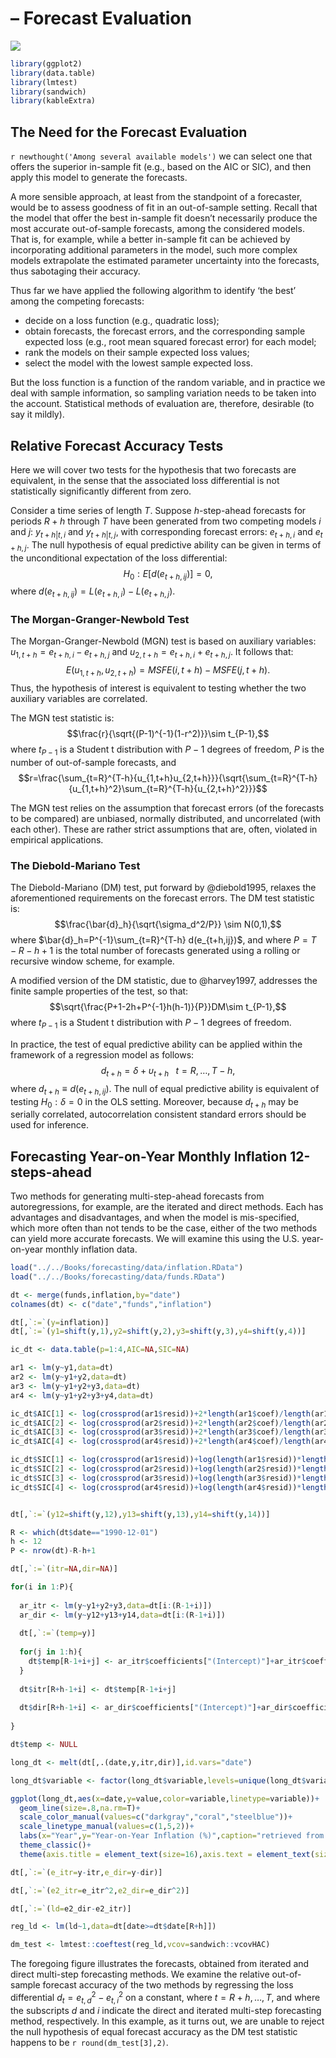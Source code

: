 # &ndash; Forecast Evaluation
![](art/evaluation.png)

```r
library(ggplot2)
library(data.table)
library(lmtest)
library(sandwich)
library(kableExtra)
```

## The Need for the Forecast Evaluation

`r newthought('Among several available models')` we can select one that offers the superior in-sample fit (e.g., based on the AIC or SIC), and then apply this model to generate the forecasts. 

A more sensible approach, at least from the standpoint of a forecaster, would be to assess goodness of fit in an out-of-sample setting. Recall that the model that offer the best in-sample fit doesn't necessarily produce the most accurate out-of-sample forecasts, among the considered models. That is, for example, while a better in-sample fit can be achieved by incorporating additional parameters in the model, such more complex models extrapolate the estimated parameter uncertainty into the forecasts, thus sabotaging their accuracy.

Thus far we have applied the following algorithm to identify 'the best' among the competing forecasts:

- decide on a loss function (e.g., quadratic loss);
- obtain forecasts, the forecast errors, and the corresponding sample expected loss (e.g., root mean squared forecast error) for each model;
- rank the models on their sample expected loss values;
- select the model with the lowest sample expected loss.

But the loss function is a function of the random variable, and in practice we deal with sample information, so sampling variation needs to be taken into the account. Statistical methods of evaluation are, therefore, desirable (to say it mildly).

## Relative Forecast Accuracy Tests

Here we will cover two tests for the hypothesis that two forecasts are equivalent, in the sense that the associated loss differential is not statistically significantly different from zero.

Consider a time series of length $T$. Suppose $h$-step-ahead forecasts for periods $R+h$ through $T$ have been generated from two competing models $i$ and $j$: $y_{t+h|t,i}$ and $y_{t+h|t,j}$, with corresponding forecast errors: $e_{t+h,i}$ and $e_{t+h,j}$. The null hypothesis of equal predictive ability can be given in terms of the unconditional expectation of the loss differential: $$H_0: E\left[d(e_{t+h,ij})\right] = 0,$$ where $d(e_{t+h,ij}) = L(e_{t+h,i})-L(e_{t+h,j})$.


### The Morgan-Granger-Newbold Test

The Morgan-Granger-Newbold (MGN) test is based on auxiliary variables: $u_{1,t+h} = e_{t+h,i}-e_{t+h,j}$ and $u_{2,t+h} = e_{t+h,i}+e_{t+h,j}$. It follows that: $$E(u_{1,t+h},u_{2,t+h}) = MSFE(i,t+h)-MSFE(j,t+h).$$ Thus, the hypothesis of interest is equivalent to testing whether the two auxiliary variables are correlated.

The MGN test statistic is: $$\frac{r}{\sqrt{(P-1)^{-1}(1-r^2)}}\sim t_{P-1},$$ where $t_{P-1}$ is a Student t distribution with $P-1$ degrees of freedom, $P$ is the number of out-of-sample forecasts, and $$r=\frac{\sum_{t=R}^{T-h}{u_{1,t+h}u_{2,t+h}}}{\sqrt{\sum_{t=R}^{T-h}{u_{1,t+h}^2}\sum_{t=R}^{T-h}{u_{2,t+h}^2}}}$$

The MGN test relies on the assumption that forecast errors (of the forecasts to be compared) are unbiased, normally distributed, and uncorrelated (with each other). These are rather strict assumptions that are, often, violated in empirical applications.
		

### The Diebold-Mariano Test

The Diebold-Mariano (DM) test, put forward by @diebold1995, relaxes the aforementioned requirements on the forecast errors. The DM test statistic is: $$\frac{\bar{d}_h}{\sqrt{\sigma_d^2/P}} \sim N(0,1),$$ where $\bar{d}_h=P^{-1}\sum_{t=R}^{T-h} d(e_{t+h,ij})$, and where $P=T-R-h+1$ is the total number of forecasts generated using a rolling or recursive window scheme, for example.

A modified version of the DM statistic, due to @harvey1997, addresses the finite sample properties of the test, so that: $$\sqrt{\frac{P+1-2h+P^{-1}h(h-1)}{P}}DM\sim t_{P-1},$$ where $t_{P-1}$ is a Student t distribution with $P-1$ degrees of freedom.

In practice, the test of equal predictive ability can be applied within the framework of a regression model as follows: $$d_{t+h} = \delta + \upsilon_{t+h}\;~~t = R,\ldots,T-h,$$ where $d_{t+h} \equiv d(e_{t+h,ij})$. The null of equal predictive ability is equivalent of testing $H_0: \delta = 0$ in the OLS setting. Moreover, because $d_{t+h}$ may be serially correlated, autocorrelation consistent standard errors should be used for inference.


## Forecasting Year-on-Year Monthly Inflation 12-steps-ahead

Two methods for generating multi-step-ahead forecasts from autoregressions, for example, are the iterated and direct methods. Each has advantages and disadvantages, and when the model is mis-specified, which more often than not tends to be the case, either of the two methods can yield more accurate forecasts. We will examine this using the U.S. year-on-year monthly inflation data.

```r
load("../../Books/forecasting/data/inflation.RData")
load("../../Books/forecasting/data/funds.RData")

dt <- merge(funds,inflation,by="date")
colnames(dt) <- c("date","funds","inflation")

dt[,`:=`(y=inflation)]
dt[,`:=`(y1=shift(y,1),y2=shift(y,2),y3=shift(y,3),y4=shift(y,4))]

ic_dt <- data.table(p=1:4,AIC=NA,SIC=NA)

ar1 <- lm(y~y1,data=dt)
ar2 <- lm(y~y1+y2,data=dt)
ar3 <- lm(y~y1+y2+y3,data=dt)
ar4 <- lm(y~y1+y2+y3+y4,data=dt)

ic_dt$AIC[1] <- log(crossprod(ar1$resid))+2*length(ar1$coef)/length(ar1$resid)
ic_dt$AIC[2] <- log(crossprod(ar2$resid))+2*length(ar2$coef)/length(ar2$resid)
ic_dt$AIC[3] <- log(crossprod(ar3$resid))+2*length(ar3$coef)/length(ar3$resid)
ic_dt$AIC[4] <- log(crossprod(ar4$resid))+2*length(ar4$coef)/length(ar4$resid)

ic_dt$SIC[1] <- log(crossprod(ar1$resid))+log(length(ar1$resid))*length(ar1$coef)/length(ar1$resid)
ic_dt$SIC[2] <- log(crossprod(ar2$resid))+log(length(ar2$resid))*length(ar2$coef)/length(ar2$resid)
ic_dt$SIC[3] <- log(crossprod(ar3$resid))+log(length(ar3$resid))*length(ar3$coef)/length(ar3$resid)
ic_dt$SIC[4] <- log(crossprod(ar4$resid))+log(length(ar4$resid))*length(ar4$coef)/length(ar4$resid)


dt[,`:=`(y12=shift(y,12),y13=shift(y,13),y14=shift(y,14))]

R <- which(dt$date=="1990-12-01")
h <- 12
P <- nrow(dt)-R-h+1

dt[,`:=`(itr=NA,dir=NA)]

for(i in 1:P){
  
  ar_itr <- lm(y~y1+y2+y3,data=dt[i:(R-1+i)])
  ar_dir <- lm(y~y12+y13+y14,data=dt[i:(R-1+i)])
  
  dt[,`:=`(temp=y)]
  
  for(j in 1:h){
    dt$temp[R-1+i+j] <- ar_itr$coefficients["(Intercept)"]+ar_itr$coefficients["y1"]*dt$temp[R-1+i+j-1]+ar_itr$coefficients["y2"]*dt$temp[R-1+i+j-2]+ar_itr$coefficients["y3"]*dt$temp[R-1+i+j-3]
  }
  
  dt$itr[R+h-1+i] <- dt$temp[R-1+i+j]
    
  dt$dir[R+h-1+i] <- ar_dir$coefficients["(Intercept)"]+ar_dir$coefficients["y12"]*dt$y[R+h-1+i-1]+ar_dir$coefficients["y13"]*dt$y[R+h-1+i-2]+ar_dir$coefficients["y14"]*dt$y[R+h-1+i-3]
  
}

dt$temp <- NULL

long_dt <- melt(dt[,.(date,y,itr,dir)],id.vars="date")

long_dt$variable <- factor(long_dt$variable,levels=unique(long_dt$variable),labels=c("observed","iterated","direct"))

ggplot(long_dt,aes(x=date,y=value,color=variable,linetype=variable))+
  geom_line(size=.8,na.rm=T)+
  scale_color_manual(values=c("darkgray","coral","steelblue"))+
  scale_linetype_manual(values=c(1,5,2))+
  labs(x="Year",y="Year-on-Year Inflation (%)",caption="retrieved from FRED, Federal Reserve Bank of St. Louis\nhttps://fred.stlouisfed.org/series/CPIAUCNS")+
  theme_classic()+
  theme(axis.title = element_text(size=16),axis.text = element_text(size=14),legend.position="top",legend.title=element_blank(),legend.text=element_text(size=16))

dt[,`:=`(e_itr=y-itr,e_dir=y-dir)]

dt[,`:=`(e2_itr=e_itr^2,e2_dir=e_dir^2)]

dt[,`:=`(ld=e2_dir-e2_itr)]

reg_ld <- lm(ld~1,data=dt[date>=dt$date[R+h]])

dm_test <- lmtest::coeftest(reg_ld,vcov=sandwich::vcovHAC)
```

The foregoing figure illustrates the forecasts, obtained from iterated and direct multi-step forecasting methods. We examine the relative out-of-sample forecast accuracy of the two methods by regressing the loss differential $d_t=e_{t,d}^2-e_{t,i}^2$ on a constant, where $t=R+h,\ldots,T$, and where the subscripts $d$ and $i$ indicate the direct and iterated multi-step forecasting method, respectively. In this example, as it turns out, we are unable to reject the null hypothesis of equal forecast accuracy as the DM test statistic happens to be `r round(dm_test[3],2)`.

